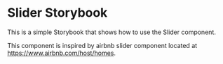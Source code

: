 <Meta title="Introduction" />

# Slider Storybook

This is a simple Storybook that shows how to use the Slider component.

This component is inspired by airbnb slider component located at https://www.airbnb.com/host/homes.
